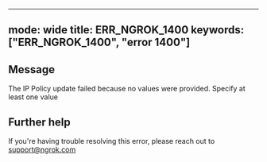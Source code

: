 
---
mode: wide
title: ERR_NGROK_1400
keywords: ["ERR_NGROK_1400", "error 1400"]
---

## Message
The IP Policy update failed because no values were provided. Specify at least one value




## Further help
If you're having trouble resolving this error, please reach out to [support@ngrok.com](mailto:support@ngrok.com?subject=Help%20with%20ERR_NGROK_1400)

